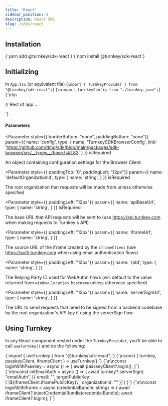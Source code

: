 ```yaml
---
title: "React"
sidebar_position: 4
description: React SDK
slug: /sdks/react
---
```



## Installation
<Tabs>
  <TabItem value="yarn" label="Yarn" default>
    <CodeBlock language="bash">{`yarn add @turnkey/sdk-react`}</CodeBlock>
  </TabItem>
  <TabItem value="npm" label="NPM">
    <CodeBlock language="bash">{`npm install @turnkey/sdk-react`}</CodeBlock>
  </TabItem>
</Tabs>

## Initializing

In `App.tsx` (or equivalent file)
<CodeBlock language="typescript">
{`import { TurnkeyProvider } from "@turnkey/sdk-react";`}
{`\nimport turnkeyConfig from "./turnkey.json";`}
{`\n\n<div className="App">
  <TurnkeyProvider config={turnkeyConfig}>
    // Rest of app ...
  </TurnkeyProvider>
</div>`}
</CodeBlock>

#### Parameters
<Parameter
  style={{ borderBottom: "none", paddingBottom: "none"}}
  param={{
    name: 'config',
    type: {
      name: 'TurnkeySDKBrowserConfig',
      link: 'https://github.com/tkhq/sdk/blob/main/packages/sdk-browser/src/__types__/base.ts#L83'
    }
  }}
  isRequired
>

An object containing configuration settings for the Browser Client.

</Parameter>

<Parameter
  style={{ paddingTop: '0', paddingLeft: "12px"}}
  param={{
    name: 'defaultOrganizationId',
    type: {
      name: 'string',
    }
  }}
  isRequired
>

The root organization that requests will be made from unless otherwise specified

</Parameter>

<Parameter
  style={{ paddingLeft: "12px"}}
  param={{
    name: 'apiBaseUrl',
    type: {
      name: 'string',
    }
  }}
  isRequired
>

The base URL that API requests will be sent to (use https://api.turnkey.com when making requests to Turnkey's API)

</Parameter>

<Parameter
  style={{ paddingLeft: "12px"}}
  param={{
    name: 'iframeUrl',
    type: {
      name: 'string',
    }
  }}
>

The source URL of the iframe created by the `iframeClient` (use https://auth.turnkey.com when using email authentication flows)

</Parameter>

<Parameter
  style={{ paddingLeft: "12px"}}
  param={{
    name: 'rpId',
    type: {
      name: 'string',
    }
  }}
>

The Relying Party ID used for WebAuthn flows (will default to the value returned from `window.location.hostname` unless otherwise specified)

</Parameter>

<Parameter
  style={{ paddingLeft: "12px"}}
  param={{
    name: 'serverSignUrl',
    type: {
      name: 'string',
    }
  }}
>

The URL to send requests that need to be signed from a backend codebase by the root organization's API key if using the serverSign flow

</Parameter>

## Using Turnkey

In any React component nested under the `TurnkeyProvider`, you'll be able to call `useTurnkey()` and do the following:

<CodeBlock language="typescript">
{`import { useTurnkey } from "@turnkey/sdk-react";`}
{`\nconst { turnkey, passkeyClient, iframeClient } = useTurnkey();`}
{`\n\nconst loginWithPasskey = async () => {
  await passkeyClient?.login();
}`}
{`\n\nconst initEmailAuth = async () => {
  await turnkey?.serverSign(
    "emailAuth",
    [{
      email: "<target user email>",
      targetPublicKey: \`\${iframeClient.iframePublicKey}\`,
      organizationId: "<target user suborg-id>"
    }]
  )
}`}
{`\n\nconst loginWithIframe = async (credentialBundle: string) => {
  await iframeClient?.injectCredentialBundle(credentialBundle);
  await iframeClient?.login();
}`}
</CodeBlock>
